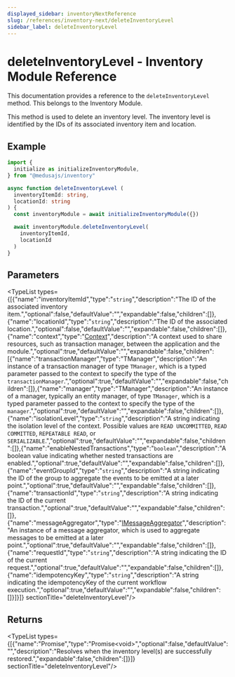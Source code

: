 ```yaml
---
displayed_sidebar: inventoryNextReference
slug: /references/inventory-next/deleteInventoryLevel
sidebar_label: deleteInventoryLevel
---
```



# deleteInventoryLevel - Inventory Module Reference

This documentation provides a reference to the `deleteInventoryLevel` method. This belongs to the Inventory Module.

This method is used to delete an inventory level. The inventory level is identified by the IDs of its associated inventory item and location.

## Example

```ts
import {
  initialize as initializeInventoryModule,
} from "@medusajs/inventory"

async function deleteInventoryLevel (
  inventoryItemId: string,
  locationId: string
) {
  const inventoryModule = await initializeInventoryModule({})

  await inventoryModule.deleteInventoryLevel(
    inventoryItemId,
    locationId
  )
}
```

## Parameters

<TypeList types={[{"name":"inventoryItemId","type":"`string`","description":"The ID of the associated inventory item.","optional":false,"defaultValue":"","expandable":false,"children":[]},{"name":"locationId","type":"`string`","description":"The ID of the associated location.","optional":false,"defaultValue":"","expandable":false,"children":[]},{"name":"context","type":"[Context](../../interfaces/inventory_next.Context.mdx)","description":"A context used to share resources, such as transaction manager, between the application and the module.","optional":true,"defaultValue":"","expandable":false,"children":[{"name":"transactionManager","type":"TManager","description":"An instance of a transaction manager of type `TManager`, which is a typed parameter passed to the context to specify the type of the `transactionManager`.","optional":true,"defaultValue":"","expandable":false,"children":[]},{"name":"manager","type":"TManager","description":"An instance of a manager, typically an entity manager, of type `TManager`, which is a typed parameter passed to the context to specify the type of the `manager`.","optional":true,"defaultValue":"","expandable":false,"children":[]},{"name":"isolationLevel","type":"`string`","description":"A string indicating the isolation level of the context. Possible values are `READ UNCOMMITTED`, `READ COMMITTED`, `REPEATABLE READ`, or `SERIALIZABLE`.","optional":true,"defaultValue":"","expandable":false,"children":[]},{"name":"enableNestedTransactions","type":"`boolean`","description":"A boolean value indicating whether nested transactions are enabled.","optional":true,"defaultValue":"","expandable":false,"children":[]},{"name":"eventGroupId","type":"`string`","description":"A string indicating the ID of the group to aggregate the events to be emitted at a later point.","optional":true,"defaultValue":"","expandable":false,"children":[]},{"name":"transactionId","type":"`string`","description":"A string indicating the ID of the current transaction.","optional":true,"defaultValue":"","expandable":false,"children":[]},{"name":"messageAggregator","type":"[IMessageAggregator](../../interfaces/inventory_next.IMessageAggregator.mdx)","description":"An instance of a message aggregator, which is used to aggregate messages to be emitted at a later point.","optional":true,"defaultValue":"","expandable":false,"children":[]},{"name":"requestId","type":"`string`","description":"A string indicating the ID of the current request.","optional":true,"defaultValue":"","expandable":false,"children":[]},{"name":"idempotencyKey","type":"`string`","description":"A string indicating the idempotencyKey of the current workflow execution.","optional":true,"defaultValue":"","expandable":false,"children":[]}]}]}  sectionTitle="deleteInventoryLevel"/>

## Returns

<TypeList types={[{"name":"Promise","type":"Promise&#60;void&#62;","optional":false,"defaultValue":"","description":"Resolves when the inventory level(s) are successfully restored.","expandable":false,"children":[]}]}  sectionTitle="deleteInventoryLevel"/>

